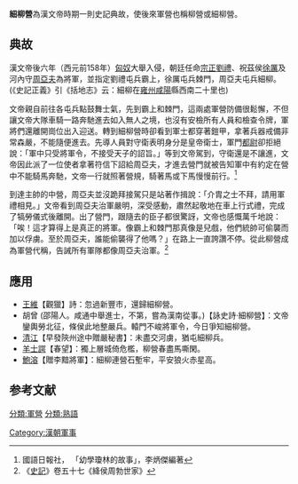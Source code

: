 
'''細柳營'''為漢文帝時期一則史記典故，使後來軍營也稱柳營或細柳營。
==典故==
漢文帝後六年（西元前158年）[[匈奴|匈奴]]大舉入侵，朝廷任命[[宗正|宗正]][[劉禮|劉禮]]、祝茲侯[[徐厲|徐厲]]及河內守[[周亞夫|周亞夫]]為將軍，並指定劉禮屯兵霸上，徐厲屯兵棘門，周亞夫屯兵細柳。(《史記正義》引《括地志》云：細柳在[[雍州刺史部|雍州]][[咸陽|咸陽]]縣西南二十里也)

文帝親自前往各屯兵點鼓舞士氣，先到霸上和棘門，這兩處軍營防備很鬆懈，不但讓文帝大隊車騎一路奔馳進去如入無人之境，也沒有安檢所有人員和檢查令牌，軍將們還離開崗位出入迎送。轉到細柳營時卻看到軍士都穿著鎧甲，拿著兵器戒備非常森嚴，不能隨便進去。先導人員對守衛表明身分是皇帝衛士，軍門[[都尉|都尉]]卻拒絕說：「軍中只受將軍令，不接受天子的詔旨。」等到文帝駕到，守衛還是不讓進，文帝因此派了一位使者拿著符信下詔給周亞夫，才進去營門就被告知軍中有約定在營中不能騎馬奔馳，文帝一行就照著營規，騎著馬或下馬慢慢前行。<ref>國語日報社， 「幼學瓊林的故事」，李炳傑編著</ref>

到達主帥的中營，周亞夫並沒跪拜接駕只是站著作揖說：「介胄之士不拜，請用軍禮相見。」文帝看到周亞夫治軍嚴明，深受感動，肅然起敬地在車上行式禮，完成了犒勞儀式後離開。出了營門，跟隨去的臣子都很驚訝，文帝也感慨萬千地說：「唉！這才算得上是真正的將軍。像霸上和棘門那真像是兒戲，他們統帥可偷襲而加以俘虜。至於周亞夫，誰能偷襲得了他嗎？」在路上一直誇讚不停。從此柳營成為軍營代稱，告誡所有軍隊都像周亞夫治軍。<ref>《[[史記|史記]]》卷五十七《絳侯周勃世家》</ref>

==應用==
*[[王維|王維]]【觀獵】詩：忽過新豐市，還歸細柳營。
*胡曾 (邵陽人。咸通中舉進士，不第，嘗為漢南從事。)【詠史詩‧細柳營】：文帝鑾輿勞北征，條侯此地整嚴兵。轅門不峻將軍令，今日爭知細柳營。
*[[清江|清江]]【早發陝州途中贈嚴秘書】：未盡交河虜，猶屯細柳兵。
*[[羊士諤|羊士諤]]【春望】：獨上層城倚危檻，柳營春盡馬嘶閑。
*[[鮑溶|鮑溶]]【贈李黯將軍】：細柳連營石塹牢，平安狼火赤星高。
==参考文献==
{{reflist}}
[[分類:軍營|分類:軍營]]
[[分類:熟語|分類:熟語]]
[[Category:漢朝軍事|Category:漢朝軍事]]